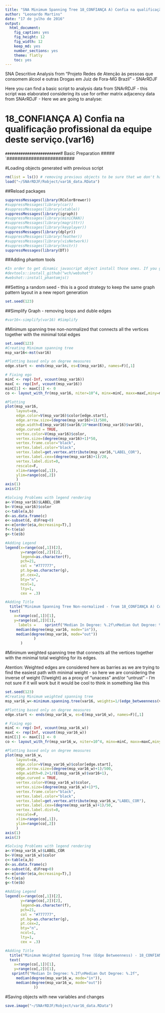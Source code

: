 ```yaml
---
title: "SNA Minimum Spanning Tree 18_CONFIANÇA A) Confia na qualificação profissional da equipe deste serviço.(var16)"
author: "Leonardo Martins"
date: "17 de julho de 2016"
output: 
  html_document: 
    fig_caption: yes
    fig_height: 12
    fig_width: 12
    keep_md: yes
    number_sections: yes
    theme: flatly
    toc: yes
---
```

SNA Descritive Analysis from "Projeto Redes de Atenção às pessoas que consomem álcool e outras Drogas em Juiz de Fora-MG   Brazil"  - SNArRDJF

Here you can find a basic script to analysis data from SNArRDJF - this script was elaborated considering its use for orther matrix adjacency data from SNArRDJF - Here we are going to analyse:

# 18_CONFIANÇA A) Confia na qualificação profissional da equipe deste serviço.(var16)

`#########################
`# Basic Preparation #####
`#########################

#Loading objects generated with previous script 
```r
rm(list = ls()) # removing previous objects to be sure that we don't have objects conflicts name
load("~/SNArRDJF/Robject/var16_data.RData")
```
##Reload packages
```r
suppressMessages(library(RColorBrewer))
#suppressMessages(library(car))
#suppressMessages(library(xtable))
suppressMessages(library(igraph))
#suppressMessages(library(miniCRAN))
#suppressMessages(library(magrittr))
#suppressMessages(library(keyplayer))
suppressMessages(library(dplyr))
#suppressMessages(library(feather))
#suppressMessages(library(visNetwork))
#suppressMessages(library(knitr))
suppressMessages(library(DT))
```
##Adding phantom tools
```r
#In order to get dinamic javascript object install those ones. If you get problems installing go to Stackoverflow.com and type your error to discover what to do. In some cases the libraries need to be intalled in outside R libs.
#devtools::install_github("wch/webshot")
#webshot::install_phantomjs()
```
##Setting a random seed - this is a good strategy to keep the same graph pattern layout in a new report generation
```r
set.seed(123)
```

##Simplify Graph - removing loops and duble edges 
```r
#var16<-simplify(var16) #Simplify
```

#Minimum spanning tree non-normalized that connects all the vertices together with the minimal total edges
```r
set.seed(123)
#Creating Minimum spanning tree
msp_var16<-mst(var16)

#Plotting based only on degree measures 
edge.start <- ends(msp_var16, es=E(msp_var16), names=F)[,1]

# Fixing ego
minC <- rep(-Inf, vcount(msp_var16))
maxC <- rep(Inf, vcount(msp_var16))
minC[1] <- maxC[1] <- 0
co <- layout_with_fr(msp_var16, niter=10^4, minx=minC, maxx=maxC,miny=minC, maxy=maxC, weights=E(msp_var16)$var16)

#Plotting
plot(msp_var16, 
     layout=co,
     edge.color=V(msp_var16)$color[edge.start],
     edge.arrow.size=(degree(msp_var16)+1)/500,
     edge.width=E(msp_var16)$var16/10*mean(E(msp_var16)$var16),
     edge.curved = TRUE,
     vertex.color=V(msp_var16)$color,
     vertex.size=(degree(msp_var16)+1)*50,
     vertex.frame.color="black",
     vertex.label.color="black",
     vertex.label=get.vertex.attribute(msp_var16,"LABEL_COR"),
     vertex.label.cex=(degree(msp_var16)+1)/20,
     vertex.label.dist=0,
     rescale=F,
     xlim=range(co[,1]), 
     ylim=range(co[,2])
     )
axis(1)
axis(2)

#Solving Problems with legend rendering 
a<-V(msp_var16)$LABEL_COR
b<-V(msp_var16)$color
c<-table(a,b)
d<-as.data.frame(c)
e<-subset(d, d$Freq>0)
e<-e[order(e$a,decreasing=T),] 
f<-t(e$a)
g<-t(e$b)

#Adding Legend
legend(x=range(co[,1])[2], 
       y=range(co[,2])[2],
       legend=as.character(f),
       pch=21,
       col = "#777777", 
       pt.bg=as.character(g),
       pt.cex=2,
       bty="n", 
       ncol=1,
       lty=1,
       cex = .3)

#Adding Title
  title("Minimum Spanning Tree Non-normalized - from 18_CONFIANÇA A) Confia na qualificação profissional da equipe deste serviço.(var16)", sub = "Source: from authors ")
  text( 
    x=range(co[,1])[1],
    y=range(co[,2])[1], 
      labels =    sprintf("Median In Degree: %.2f\nMedian Out Degree: %.2f",
     median(degree(msp_var16, mode="in")), 
     median(degree(msp_var16, mode="out"))
             )
       )
```
#Minimum weighted spanning tree that connects all the vertices together with the minimal total weighting for its edges. 

Atention: Weighted edges are considered here as barries as we are trying to find the easiest path with minimal weight - so here we are considering the inverse of weight (1/weight) as a proxy of "unacess" and/or "untrust" - I'm not sure if it will work but it would be cool to think in something like this  
```r
set.seed(123)
#Creating Minimum weighted spanning tree
msp_var16_w<-minimum.spanning.tree(var16, weights=1/(edge_betweenness(var16, weights=E(var16)$var16)+1))

#Plotting based only on degree measures 
edge.start <- ends(msp_var16_w, es=E(msp_var16_w), names=F)[,1]

# Fixing ego
minC <- rep(-Inf, vcount(msp_var16_w))
maxC <- rep(Inf, vcount(msp_var16_w))
minC[1] <- maxC[1] <- 0
co <- layout_with_fr(msp_var16_w, niter=10^4, minx=minC, maxx=maxC,miny=minC, maxy=maxC, weights =E(msp_var16_w)$var16)

#Plotting based only on degree measures 
plot(msp_var16_w, 
     layout=co,
     edge.color=V(msp_var16_w)$color[edge.start],
     edge.arrow.size=(degree(msp_var16_w)+1)/500,
     edge.width=0.2+1/(E(msp_var16_w)$var16+1),
     edge.curved = TRUE,
     vertex.color=V(msp_var16_w)$color,
     vertex.size=(degree(msp_var16_w)+1)*5,
     vertex.frame.color="black",
     vertex.label.color="black",
     vertex.label=get.vertex.attribute(msp_var16_w,"LABEL_COR"),
     vertex.label.cex=(degree(msp_var16_w)+1)/50,
     vertex.label.dist=0,
     rescale=F,
     xlim=range(co[,1]), 
     ylim=range(co[,2])
     )
axis(1)
axis(2)

#Solving Problems with legend rendering 
a<-V(msp_var16_w)$LABEL_COR
b<-V(msp_var16_w)$color
c<-table(a,b)
d<-as.data.frame(c)
e<-subset(d, d$Freq>0)
e<-e[order(e$a,decreasing=T),] 
f<-t(e$a)
g<-t(e$b)

#Adding Legend
legend(x=range(co[,1])[2], 
       y=range(co[,2])[2],
       legend=as.character(f),
       pch=21,
       col = "#777777", 
       pt.bg=as.character(g),
       pt.cex=2,
       bty="n", 
       ncol=1,
       lty=1,
       cex = .3)

#Adding Title
  title("Minimum Weighted Spanning Tree (Edge Betweenness) - 18_CONFIANÇA A) Confia na qualificação profissional da equipe deste serviço.(var16)", sub = "Source: from authors ")
  text( 
    x=range(co[,1])[1],
    y=range(co[,2])[1], 
   sprintf("Median In Degree: %.2f\nMedian Out Degree: %.2f",
     median(degree(msp_var16_w, mode="in")), 
     median(degree(msp_var16_w, mode="out"))
             ))
```


#Saving objects with new variables and changes
```r
save.image("~/SNArRDJF/Robject/var16_data.RData") 
```

